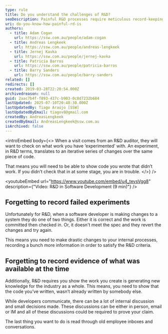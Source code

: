 ```yaml
---
type: rule
title: Do you understand the challenges of R&D?
seoDescription: Painful R&D processes require meticulous record-keeping of failed experiments and evidence of innovative breakthroughs.
uri: do-you-know-how-painful-rd-is
authors:
  - title: Adam Cogan
    url: https://ssw.com.au/people/adam-cogan
  - title: Andreas Lengkeek
    url: https://ssw.com.au/people/andreas-lengkeek
  - title: Jernej Kavka
    url: https://ssw.com.au/people/jernej-kavka
  - title: Patricia Barros
    url: https://ssw.com.au/people/patricia-barros
  - title: Barry Sanders
    url: https://ssw.com.au/people/barry-sanders
related: []
redirects: []
created: 2019-03-28T22:20:54.000Z
archivedreason: null
guid: 2aac7b4f-f893-437c-b903-0c8d7232b684
lastUpdated: 2025-07-10T20:48:30.000Z
lastUpdatedBy: Tiago Araújo [SSW]
lastUpdatedByEmail: tiagov8@gmail.com
createdBy: AndreasLengkeek
createdByEmail: AndreasLengkeek@ssw.com.au
isArchived: false
---
```


<introEmbed
  body={<>
When a visit comes from an R&D auditor, they will want to check on what work you have ‘experimented’ with. An experiment, in R&D terms, translates to an iterative series of changes over the same piece of code.

That means you will need to be able to show code you wrote that didn’t work. If you didn’t check that in at some stage, you are in trouble.
  </>}
/>

<youtubeEmbed url="https://www.youtube.com/embed/u4_tevsVgg8" description={"Video: R&D in Software Development (9 min)"} />


## Forgetting to record failed experiments

Unfortunately for R&D, when a software developer is making changes to a system they do one of two things. Either it is correct and the work is committed then checked in. Or, it doesn't meet the spec and they revert the changes and try again.

This means you need to make drastic changes to your internal processes, recording a bunch more information in order to satisfy the R&D criteria.

## Forgetting to record evidence of what was available at the time

Additionally, R&D requires you show the work you create is generating new knowledge for the industry as a whole. This means, you need to show that the code you’ve written, wasn’t already written by somebody else.

While developers communicate, there can be a lot of internal discussion and small decisions made. These discussions can be either in person, email or IM and all of these discussions could be required to prove your claim.

The last thing you want to do is read through old employee inboxes and conversations.
